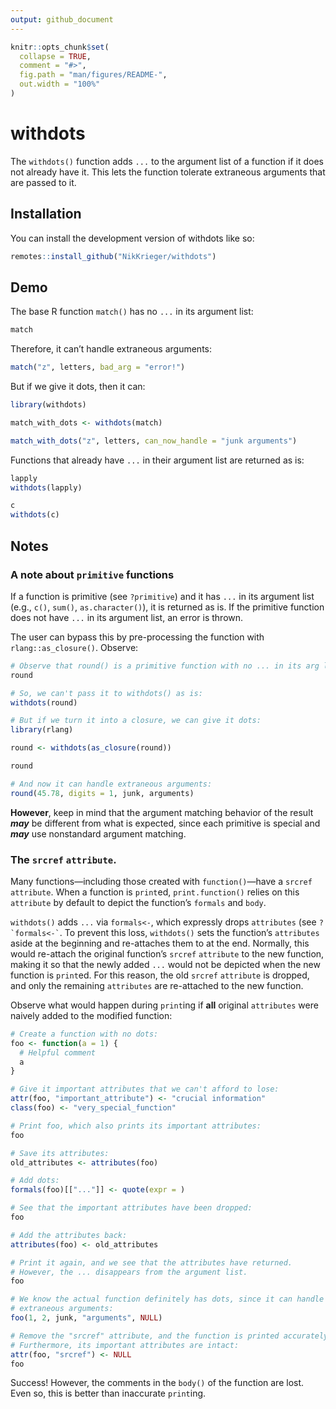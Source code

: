 ```yaml
---
output: github_document
---
```


<!-- README.md is generated from README.Rmd. Please edit that file -->

```r
knitr::opts_chunk$set(
  collapse = TRUE,
  comment = "#>",
  fig.path = "man/figures/README-",
  out.width = "100%"
)
```

# withdots

<!-- badges: start -->
<!-- badges: end -->

The `withdots()` function adds `...` to the argument list of a function if it does not already have it. This lets the function tolerate extraneous arguments that are passed to it.

## Installation

You can install the development version of withdots like so:

``` r
remotes::install_github("NikKrieger/withdots")
```

## Demo

The base R function `match()` has no `...` in its argument list:

```r
match
```

Therefore, it can't handle extraneous arguments:

```r
match("z", letters, bad_arg = "error!")
```

But if we give it dots, then it can:

```r
library(withdots)

match_with_dots <- withdots(match)

match_with_dots("z", letters, can_now_handle = "junk arguments")
```

Functions that already have `...` in their argument list are returned as is:

```r
lapply
withdots(lapply)
```

```r
c
withdots(c)
```

## Notes

### A note about `primitive` functions

If a function is primitive (see `?primitive`) and it has `...` in its argument list (e.g., `c()`, `sum()`, `as.character()`), it is returned as is. If the primitive function does not have `...` in its argument list, an error is thrown.

The user can bypass this by pre-processing the function with `rlang::as_closure()`. Observe:

```r
# Observe that round() is a primitive function with no ... in its arg list:
round
```

```r
# So, we can't pass it to withdots() as is:
withdots(round)
```

```r
# But if we turn it into a closure, we can give it dots:
library(rlang)

round <- withdots(as_closure(round))

round
```

```r
# And now it can handle extraneous arguments:
round(45.78, digits = 1, junk, arguments)
```

**However**, keep in mind that the argument matching behavior of the result **_may_** be different from what is expected, since each primitive is special and **_may_** use nonstandard argument matching.

### The `srcref` `attribute`. 

Many functions---including those created with `function()`---have a `srcref` `attribute`. When a function is `print`ed, `print.function()` relies on this `attribute` by default to depict the function's `formals` and `body`.

`withdots()` adds `...` via `formals<-`, which expressly drops `attributes` (see ``?`formals<-` ``. To prevent this loss, `withdots()` sets the function's `attributes` aside at the beginning and re-attaches them to at the end. Normally, this would re-attach the original function's `srcref` `attribute` to the new function, making it so that the newly added `...` would not be depicted when the new function is `print`ed. For this reason, the old `srcref` `attribute` is dropped, and only the remaining `attributes` are re-attached to the new function.

Observe what would happen during `print`ing if **all** original `attributes` were naively added to the modified function:

```r
# Create a function with no dots:
foo <- function(a = 1) {
  # Helpful comment
  a
}

# Give it important attributes that we can't afford to lose:
attr(foo, "important_attribute") <- "crucial information"
class(foo) <- "very_special_function"

# Print foo, which also prints its important attributes:
foo
```

```r
# Save its attributes:
old_attributes <- attributes(foo)

# Add dots:
formals(foo)[["..."]] <- quote(expr = )

# See that the important attributes have been dropped:
foo
```

```r
# Add the attributes back:
attributes(foo) <- old_attributes

# Print it again, and we see that the attributes have returned.
# However, the ... disappears from the argument list.
foo
```

```r
# We know the actual function definitely has dots, since it can handle
# extraneous arguments:
foo(1, 2, junk, "arguments", NULL)
```

```r
# Remove the "srcref" attribute, and the function is printed accurately.
# Furthermore, its important attributes are intact:
attr(foo, "srcref") <- NULL
foo
```

Success! However, the comments in the `body()` of the function are lost. Even so, this is better than inaccurate `print`ing.

